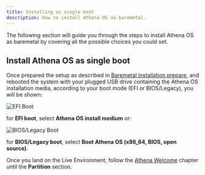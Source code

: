 ```yaml
---
title: Installing as single boot
description: How to install Athena OS as baremetal.
---
```


The following section will guide you through the steps to install Athena OS as baremetal by covering all the possible choices you could set.

## Install Athena OS as single boot

Once prepared the setup as described in [Baremetal installation prepare](/en/installation/prepare-baremetal/), and rebooted the system with your plugged USB drive containing the Athena OS installation media, according to your boot mode (EFI or BIOS/Legacy), you will be shown:

![EFI Boot](@assets/efi-boot.png)

for **EFI boot**, select **Athena OS install medium** or:

![BIOS/Legacy Boot](@assets/bios-boot.png)

for **BIOS/Legacy boot**, select **Boot Athena OS (x86_64, BIOS, open source)**.

Once you land on the Live Environment, follow the [Athena Welcome](/en/configuration/athena-welcome/) chapter until the **Partition** section.

